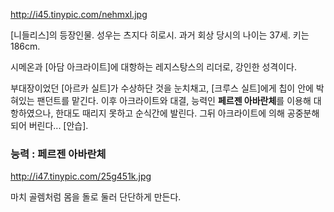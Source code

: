 http://i45.tinypic.com/nehmxl.jpg

[니들리스]의 등장인물. 성우는 츠지다 히로시. 과거 회상 당시의 나이는 37세. 키는 186cm.

시메온과 [아담 아크라이트]에 대항하는 레지스탕스의 리더로, 강인한 성격이다.

부대장이었던 [아르카 실트]가 수상하단 것을 눈치채고, [크루스 실트]에게 칩이 안에 박혀있는 팬던트를 맡긴다. 이후 아크라이트와 대결, 능력인 '''페르젠 아바란체'''를 이용해 대항하였으나, 한대도 때리지 못하고 순식간에 발린다. 그뒤 아크라이트에 의해 공중분해되어 버린다... [안습].

=== 능력 : 페르젠 아바란체 ===
http://i47.tinypic.com/25g451k.jpg

마치 골렘처럼 몸을 돌로 둘러 단단하게 만든다.
